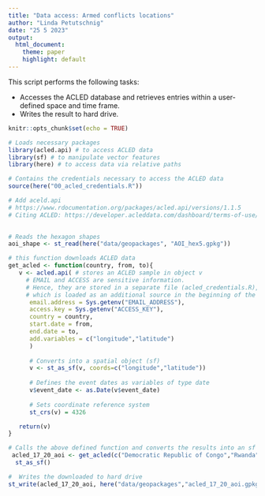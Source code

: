 ```yaml
---
title: "Data access: Armed conflicts locations"
author: "Linda Petutschnig"
date: "25 5 2023"
output:
  html_document:
    theme: paper
    highlight: default
---
```


This script performs the following tasks:

- Accesses the ACLED database and retrieves entries within a user-defined space and time frame.
- Writes the result to hard drive.
 
```r
knitr::opts_chunk$set(echo = TRUE)
```

```r

# Loads necessary packages
library(acled.api) # to access ACLED data
library(sf) # to manipulate vector features
library(here) # to access data via relative paths

# Contains the credentials necessary to access the ACLED data
source(here("00_acled_credentials.R")) 

# Add aceld.api
# https://www.rdocumentation.org/packages/acled.api/versions/1.1.5
# Citing ACLED: https://developer.acleddata.com/dashboard/terms-of-use/
 
```


```r

# Reads the hexagon shapes 
aoi_shape <- st_read(here("data/geopackages", "AOI_hex5.gpkg"))

# this function downloads ACLED data
get_acled <- function(country, from, to){
   v <- acled.api( # stores an ACLED sample in object v
     # EMAIL and ACCESS are sensitive information. 
     # Hence, they are stored in a separate file (acled_credentials.R), 
     # which is loaded as an additional source in the beginning of the script. 
      email.address = Sys.getenv("EMAIL_ADDRESS"),
      access.key = Sys.getenv("ACCESS_KEY"),
      country = country,
      start.date = from, 
      end.date = to,
      add.variables = c("longitude","latitude")
      )
 
      # Converts into a spatial object (sf)
      v <- st_as_sf(v, coords=c("longitude","latitude"))
      
      # Defines the event dates as variables of type date
      v$event_date <- as.Date(v$event_date)
      
      # Sets coordinate reference system
      st_crs(v) = 4326

   return(v)
}

# Calls the above defined function and converts the results into an sf object
 acled_17_20_aoi <- get_acled(c("Democratic Republic of Congo","Rwanda","Uganda","Burundi"), "2017-01-01", "2020-12-31") %>% 
  st_as_sf() 

#  Writes the downloaded to hard drive
st_write(acled_17_20_aoi, here("data/geopackages","acled_17_20_aoi.gpkg"), append = TRUE)

```
